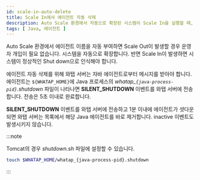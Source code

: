 ```yaml
---
id: scale-in-auto-delete
title: Scale In에서 에이전트 자동 삭제
description: Auto Scale 환경에서 자동으로 확장된 시스템이 Scale In을 실행할 때, 자바(Java) 에이전트를 자동 삭제하는 방법을 안내합니다. 에이전트는 특정 파일 생성을 통해 SILENT_SHUTDOWN 이벤트를 서버에 전송하며, 이를 통해 에이전트가 자동으로 목록에서 제거됩니다. 이 과정은 시스템의 자동 축소 시점에 맞춰 에이전트 관리를 용이하게 하며, 추가적인 운영자 개입 없이 리소스를 효율적으로 관리할 수 있습니다.
tags: [ Java, 에이전트 ]
---
```


Auto Scale 환경에서 에이전트 이름을 자동 부여하면 Scale Out이 발생할 경우 운영자 개입이 필요 없습니다. 시스템을 자동으로 확장합니다. 반면 Scale In이 발생하면 시스템이 정상적인 Shut down으로 인식해야 합니다.

에이전트 자동 삭제를 위해 와탭 서버는 자바 에이전트로부터 메시지를 받아야 합니다. 에이전트는 `${WHATAP_HOME}`에 Java 프로세스의 *whatap_`{java-process-pid}`.shutdown* 파일이 나타나면 **SILENT_SHUTDOWN** 이벤트를 와탭 서버에 전송합니다. 전송은 5초 이내로 완료합니다.

**SILENT_SHUTDOWN** 이벤트를 와탭 서버에 전송하고 1분 이내에 에이전트가 셧다운 되면 와탭 서버는 목록에서 해당 Java 에이전트를 바로 제거합니다. inactive 이벤트도 발생시키지 않습니다.

:::note

Tomcat의 경우 *shutdown.sh* 파일에 설정할 수 있습니다.

```bash title=$TOMCAT_HOME/bin/shutdown.sh
touch $WHATAP_HOME/whatap_{java-process-pid}.shutdown
```

:::

<!-- 관련 https://desk.channel.io/#/channels/6280/user_chats/63bfcb1a3962bededb99 -->
